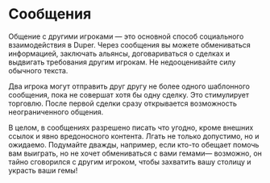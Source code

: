 # Сообщения

Общение с другими игроками — это основной способ социального взаимодействия в Duper. Через сообщения вы можете обмениваться информацией, заключать альянсы, договариваться о сделках и выдвигать требования другим игрокам. Не недооценивайте силу обычного текста.

Два игрока могут отправить друг другу не более одного шаблонного сообщения, пока не совершат хотя бы одну сделку. Это стимулирует торговлю. После первой сделки сразу открывается возможность неограниченного общения.

В целом, в сообщениях разрешено писать что угодно, кроме внешних ссылок и явно вредоносного контента. Лгать не только допустимо, но и ожидаемо. Подумайте дважды, например, если кто-то обещает помочь вам выиграть, но не хочет обмениваться с вами гемами— возможно, он тайно сговорился с другим игроком, чтобы захватить вашу столицу и украсть ваши гемы!